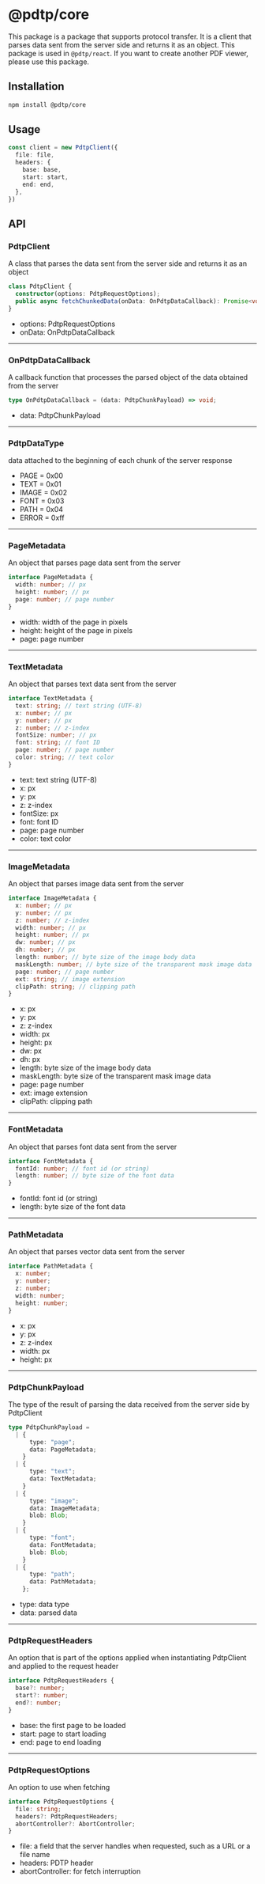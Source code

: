 # @pdtp/core

This package is a package that supports protocol transfer.
It is a client that parses data sent from the server side and returns it as an object.
This package is used in `@pdtp/react`.
If you want to create another PDF viewer, please use this package.

## Installation
```bash
npm install @pdtp/core
```

## Usage
```typescript
const client = new PdtpClient({
  file: file,
  headers: {
    base: base,
    start: start,
    end: end,
  },
})
```

## API


### PdtpClient
A class that parses the data sent from the server side and returns it as an object


```typescript
class PdtpClient {
  constructor(options: PdtpRequestOptions);
  public async fetchChunkedData(onData: OnPdtpDataCallback): Promise<void>;
}
```

- options: PdtpRequestOptions
- onData: OnPdtpDataCallback


---

### OnPdtpDataCallback
A callback function that processes the parsed object of the data obtained from the server

```typescript
type OnPdtpDataCallback = (data: PdtpChunkPayload) => void;
```

- data: PdtpChunkPayload

---

### PdtpDataType

data attached to the beginning of each chunk of the server response

- PAGE = 0x00
- TEXT = 0x01
- IMAGE = 0x02
- FONT = 0x03
- PATH = 0x04
- ERROR = 0xff


---

### PageMetadata
An object that parses page data sent from the server

```typescript
interface PageMetadata {
  width: number; // px
  height: number; // px
  page: number; // page number
}
```

- width: width of the page in pixels
- height: height of the page in pixels
- page: page number


---

### TextMetadata
An object that parses text data sent from the server

```typescript
interface TextMetadata {
  text: string; // text string (UTF-8)
  x: number; // px
  y: number; // px
  z: number; // z-index
  fontSize: number; // px
  font: string; // font ID
  page: number; // page number
  color: string; // text color
}
```

- text: text string (UTF-8)
- x: px
- y: px
- z: z-index
- fontSize: px
- font: font ID
- page: page number
- color: text color


---

### ImageMetadata
An object that parses image data sent from the server

```typescript
interface ImageMetadata {
  x: number; // px
  y: number; // px
  z: number; // z-index
  width: number; // px
  height: number; // px
  dw: number; // px
  dh: number; // px
  length: number; // byte size of the image body data
  maskLength: number; // byte size of the transparent mask image data
  page: number; // page number
  ext: string; // image extension
  clipPath: string; // clipping path
}
```

- x: px
- y: px
- z: z-index
- width: px
- height: px
- dw: px
- dh: px
- length: byte size of the image body data
- maskLength: byte size of the transparent mask image data
- page: page number
- ext: image extension
- clipPath: clipping path


---

### FontMetadata
An object that parses font data sent from the server

```typescript
interface FontMetadata {
  fontId: number; // font id (or string)
  length: number; // byte size of the font data
}
```

- fontId: font id (or string)
- length: byte size of the font data


---

### PathMetadata
An object that parses vector data sent from the server

```typescript
interface PathMetadata {
  x: number;
  y: number;
  z: number;
  width: number;
  height: number;
}
```

- x: px
- y: px
- z: z-index
- width: px
- height: px

---

### PdtpChunkPayload

The type of the result of parsing the data received from the server side by PdtpClient

```typescript
type PdtpChunkPayload =
  | {
      type: "page";
      data: PageMetadata;
    }
  | {
      type: "text";
      data: TextMetadata;
    }
  | {
      type: "image";
      data: ImageMetadata;
      blob: Blob;
    }
  | {
      type: "font";
      data: FontMetadata;
      blob: Blob;
    }
  | {
      type: "path";
      data: PathMetadata;
    };
```

- type: data type
- data: parsed data


---

### PdtpRequestHeaders
An option that is part of the options applied when instantiating PdtpClient and applied to the request header
```typescript
interface PdtpRequestHeaders {
  base?: number;
  start?: number;
  end?: number;
}
```


- base: the first page to be loaded
- start: page to start loading
- end: page to end loading


---

### PdtpRequestOptions
An option to use when fetching
```typescript
interface PdtpRequestOptions {
  file: string;
  headers?: PdtpRequestHeaders;
  abortController?: AbortController;
}
```


- file: a field that the server handles when requested, such as a URL or a file name
- headers: PDTP header
- abortController: for fetch interruption


